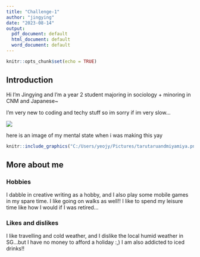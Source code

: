 ---
title: "Challenge-1"
author: "jingying"
date: "2023-08-14"
output:
  pdf_document: default
  html_document: default
  word_document: default
---

```{r setup, include=FALSE}
knitr::opts_chunk$set(echo = TRUE)
```

## Introduction

Hi I'm Jingying and I'm a year 2 student majoring in sociology + minoring in CNM and Japanese~

I'm very new to coding and techy stuff so im sorry if im very slow...


![](C:\Users\yeojy\Pictures\photo_2023-08-14_16-53-37.jpg)

here is an image of my mental state when i was making this yay




```{r, out.height= "270px",out.width= "480px",echo=FALSE,eval=TRUE,fig.cap="here's an attempt at inserting a random image haha...this is from an event dialogue from genshin impact"}
knitr::include_graphics("C:/Users/yeojy/Pictures/tarutaruandmiyamiya.png")
```



## More about me

### Hobbies

I dabble in creative writing as a hobby, and I also play some mobile games in my spare time. I like going on walks as well!! I like to spend my leisure time like how I would if I was retired...

### Likes and dislikes

I like travelling and cold weather, and I dislike the local humid weather in SG...but I have no money to afford a holiday :,) I am also addicted to iced drinks!!

